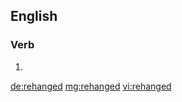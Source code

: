 ==English==

===Verb===
{{head|en}}

# {{en-past of|rehang}}

[[de:rehanged]]
[[mg:rehanged]]
[[vi:rehanged]]